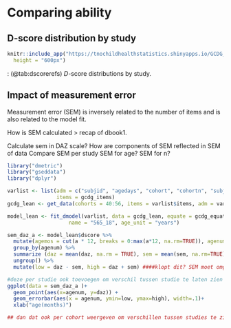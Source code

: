 # Comparing ability {#ch:ability}

## D-score distribution by study


```{r}

knitr::include_app("https://tnochildhealthstatistics.shinyapps.io/GCDG_references/", 
  height = "600px")
```
: (\@tab:dscorerefs) $D$-score distributions by study.


## Impact of measurement error

Measurement error (SEM) is inversely related to the number of items and is also related to the model fit.

How is SEM calculated > recap of dbook1. 

Calculate sem in DAZ scale?
How are components of SEM reflected in SEM of data
Compare SEM per study
 SEM for age?
 SEM for n?


```{r}
library("dmetric")
library("gseddata")
library("dplyr")

varlist <- list(adm = c("subjid", "agedays", "cohort", "cohortn", "subjido"),
                items = gcdg_items)
gcdg_lean <- get_data(cohorts = 40:56, items = varlist$items, adm = varlist$adm)

model_lean <- fit_dmodel(varlist, data = gcdg_lean, equate = gcdg_equatelist,
                    name = "565_18", age_unit = "years")

sem_daz_a <- model_lean$dscore %>%
  mutate(agemos = cut(a * 12, breaks = 0:max(a*12, na.rm=TRUE)), agenum = as.numeric(agemos)) %>% 
  group_by(agenum) %>% 
  summarize (daz = mean(daz, na.rm = TRUE), sem = mean(sem, na.rm=TRUE)/5) %>% 
  ungroup() %>%
  mutate(low = daz - sem, high = daz + sem) ####klopt dit? SEM moet omgezet naar daz units. nu sem/5. uitzoeken hoe?

#deze per studie ook toevoegen om verschil tussen studie te laten zien
ggplot(data = sem_daz_a )+
  geom_point(aes(x=agenum, y=daz)) +
  geom_errorbar(aes(x = agenum, ymin=low, ymax=high), width=.1)+
  xlab("age(months)")

## dan dat ook per cohort weergeven om verschillen tussen studies te zien? Misschien ook in shiny dat je kan doorklikken?



```
